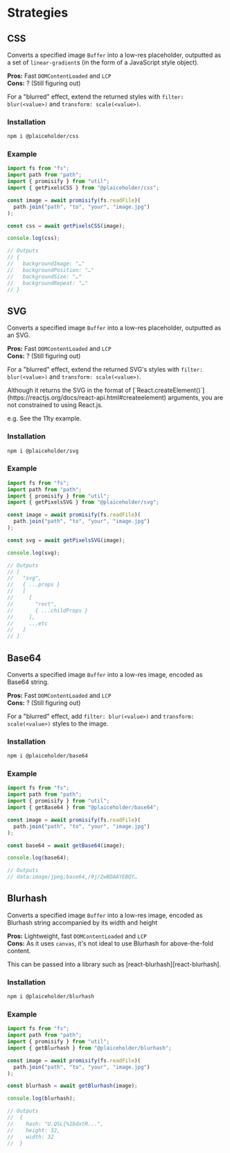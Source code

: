 
# Strategies

## CSS

Converts a specified image `Buffer` into a low-res placeholder, outputted as a set of `linear-gradient`s (in the form of a JavaScript style object).

**Pros:** Fast `DOMContentLoaded` and `LCP`  
**Cons:** ? (Still figuring out)

For a "blurred" effect, extend the returned styles with `filter: blur(<value>)` and `transform: scale(<value>)`.

### Installation

```sh
npm i @plaiceholder/css
```

### Example

```js
import fs from "fs";
import path from "path";
import { promisify } from "util";
import { getPixelsCSS } from "@plaiceholder/css";

const image = await promisify(fs.readFile)(
  path.join("path", "to", "your", "image.jpg")
);

const css = await getPixelsCSS(image);

console.log(css);

// Outputs
// {
//   backgroundImage: "…"
//   backgroundPosition: "…"
//   backgroundSize: "…"
//   backgroundRepeat: "…"
// }
```

## SVG

Converts a specified image `Buffer` into a low-res placeholder, outputted as an SVG.

**Pros:** Fast `DOMContentLoaded` and `LCP`  
**Cons:** ? (Still figuring out)

For a "blurred" effect, extend the returned SVG's styles with `filter: blur(<value>)` and `transform: scale(<value>)`.

<Callout>
Although it returns the SVG in the format of [`React.createElement()`](https://reactjs.org/docs/react-api.html#createelement) arguments, you are not constrained to using React.js.

e.g. See the 11ty example.

</Callout>

### Installation

```sh
npm i @plaiceholder/svg
```

### Example

```js
import fs from "fs";
import path from "path";
import { promisify } from "util";
import { getPixelsSVG } from "@plaiceholder/svg";

const image = await promisify(fs.readFile)(
  path.join("path", "to", "your", "image.jpg")
);

const svg = await getPixelsSVG(image);

console.log(svg);

// Outputs
// [
//   "svg",
//   { ...props }
//   [
//     [
//       "rect",
//       { ...childProps }
//     ],
//     ...etc
//   ]
// ]
```

## Base64

Converts a specified image `Buffer` into a low-res image, encoded as Base64 string.

**Pros:** Fast `DOMContentLoaded` and `LCP`  
**Cons:** ? (Still figuring out)

For a "blurred" effect, add `filter: blur(<value>)` and `transform: scale(<value>)` styles to the image.

### Installation

```sh
npm i @plaiceholder/base64
```

### Example

```js
import fs from "fs";
import path from "path";
import { promisify } from "util";
import { getBase64 } from "@plaiceholder/base64";

const image = await promisify(fs.readFile)(
  path.join("path", "to", "your", "image.jpg")
);

const base64 = await getBase64(image);

console.log(base64);

// Outputs
// data:image/jpeg;base64,/9j/2wBDAAYEBQY…
```

## Blurhash

Converts a specified image `Buffer` into a low-res image, encoded as Blurhash string accompanied by its width and height

**Pros:** Lightweight, fast `DOMContentLoaded` and `LCP`  
**Cons:** As it uses `canvas`, it's not ideal to use Blurhash for above-the-fold content.

This can be passed into a library such as [react-blurhash][react-blurhash].

### Installation

```sh
npm i @plaiceholder/blurhash
```

### Example

```js
import fs from "fs";
import path from "path";
import { promisify } from "util";
import { getBlurhash } from "@plaiceholder/blurhash";

const image = await promisify(fs.readFile)(
  path.join("path", "to", "your", "image.jpg")
);

const blurhash = await getBlurhash(image);

console.log(blurhash);

// Outputs
//  {
//    hash: "U.QSL{%1bdxtR...",
//    height: 32,
//    width: 32
//  }
```
